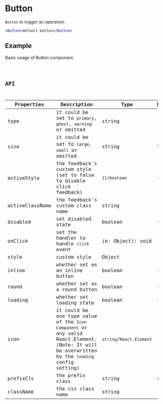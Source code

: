 # Button

`Button` to trigger an operation.

```jsx pure
<Button>default button</Button>
```

## Example

Basic usage of Button component.

<code src="./demo/Example.tsx" />

## API

| Properties      | Description                                                                                                                                   | Type                     | Default    |
| --------------- | --------------------------------------------------------------------------------------------------------------------------------------------- | ------------------------ | ---------- |
| type            | it could be set to `primary`, `ghost`, `warning` or omitted                                                                                   | string                   | -          |
| size            | it could be set to `large`、`small` or omitted                                                                                                | string                   | `large`    |
| activeStyle     | the feedback's custom style (set to false to disable click feedback)                                                                          | `{}/boolean`             | `{}`       |
| activeClassName | the feedback's custom class name                                                                                                              | string                   |            |
| disabled        | set disabled state                                                                                                                            | boolean                  | `false`    |
| onClick         | set the handler to handle `click` event                                                                                                       | (e: Object): void        | -          |
| style           | custom style                                                                                                                                  | Object                   | -          |
| inline          | whether set as an inline button                                                                                                               | boolean                  | `false`    |
| round           | whether set as a round button                                                                                                                 | boolean                  | `false`    |
| loading         | whether set loading state                                                                                                                     | boolean                  | `false`    |
| icon            | it could be one type value of the `Icon Component` or any valid React.Element. (Note: It will be overwritten by the `loading` config setting) | `string`/`React.Element` | -          |
| prefixCls       | the prefix class                                                                                                                              | string                   | `r-button` |
| className       | the css class name                                                                                                                            | string                   | ''         |
